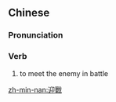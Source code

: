 {{also|迎战}}
==Chinese==
{{zh-forms|s=迎战}}

===Pronunciation===
{{zh-pron
|m=yíngzhàn
|c=jing4 zin3
|h=pfs=ngiàng-chan
|mn=gêng-chiàn
|cat=v
}}

===Verb===
{{zh-verb}}

# {{lb|zh|literary}} to meet the enemy in battle

[[zh-min-nan:迎戰]]
